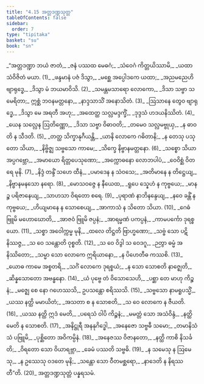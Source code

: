 ```yaml
---
title: "4.15 အတ္တဒဏ္ဍသုတ္တ"
tableOfContents: false
sidebar:
  order: 7
type: "tipitaka"
basket: "su"
book: "sn"
---
```



<DynamicBreadcrumb />

<Division number="942" book="sn">

<Paragraph number="1117" type="verses" book="sn">
_“အတ္တဒဏ္ဍာ ဘယံ ဇာတံ,_  
_ဇနံ ပဿထ မေဓဂံ;_  
_သံဝေဂံ ကိတ္တယိဿာမိ,_  
_ယထာ သံဝိဇိတံ မယာ. (1)_  

</Paragraph>

</Division>
<Division number="943" book="sn">

<Paragraph number="1118" type="verses" book="sn">
_ဖန္ဒမာနံ ပဇံ ဒိသွာ,_  
_မစ္ဆေ အပ္ပေါဒကေ ယထာ;_  
_အညမညေဟိ ဗျာရုဒ္ဓေ,_  
_ဒိသွာ မံ ဘယမာဝိသိ. (2)_  

</Paragraph>

</Division>
<Division number="944" book="sn">

<Paragraph number="1119" type="verses" book="sn">
_သမန္တမသာရော လောကော,_  
_ဒိသာ သဗ္ဗာ သမေရိတာ;_  
ဣစ္ဆံ ဘဝနမတ္တနော,_  
_နာဒ္ဒသာသိံ အနောသိတံ. (3)_  

</Paragraph>

</Division>
<Division number="945" book="sn">

<Paragraph number="1120" type="verses" book="sn">
_ဩသာနေ တွေဝ ဗျာရုဒ္ဓေ,_  
_ဒိသွာ မေ အရတီ အဟု;_  
_အထေတ္ထ သလ္လမဒ္ဒက္ခိံ,_  
_ဒုဒ္ဒသံ ဟဒယနိဿိတံ. (4)_  

</Paragraph>

</Division>
<Division number="946" book="sn">

<Paragraph number="1121" type="verses" book="sn">
_ယေန သလ္လေန ဩတိဏ္ဏော,_  
_ဒိသာ သဗ္ဗာ ဝိဓာဝတိ;_  
_တမေဝ သလ္လမဗ္ဗုယှ,_  
_န ဓာဝတိ န သီဒတိ. (5)_  

</Paragraph>

</Division>
<Division number="947" book="sn">

<Paragraph number="1122" type="verses" book="sn">
_တတ္ထ သိက္ခာနုဂီယန္တိ,_  
_ယာနိ လောကေ ဂဓိတာနိ;_  
_န တေသု ပသုတော သိယာ,_  
_နိဗ္ဗိဇ္ဈ သဗ္ဗသော ကာမေ;_  
_သိက္ခေ နိဗ္ဗာနမတ္တနော. (6)_  

</Paragraph>

</Division>
<Division number="948" book="sn">

<Paragraph number="1123" type="verses" book="sn">
_သစ္စော သိယာ အပ္ပဂဗ္ဘော,_  
_အမာယော ရိတ္တပေသုဏော;_  
_အက္ကောဓနော လောဘပါပံ,_  
_ဝေဝိစ္ဆံ ဝိတရေ မုနိ. (7)_  

</Paragraph>

</Division>
<Division number="949" book="sn">

<Paragraph number="1124" type="verses" book="sn">
_နိဒ္ဒံ တန္ဒိံ သဟေ ထီနံ,_  
_ပမာဒေန န သံဝသေ;_  
_အတိမာနေ န တိဋ္ဌေယျ,_  
_နိဗ္ဗာနမနသော နရော. (8)_  

</Paragraph>

</Division>
<Division number="950" book="sn">

<Paragraph number="1125" type="verses" book="sn">
_မောသဝဇ္ဇေ န နီယေထ,_  
_ရူပေ သ္နေဟံ န ကုဗ္ဗယေ;_  
_မာနဉ္စ ပရိဇာနေယျ,_  
_သာဟသာ ဝိရတော စရေ. (9)_  

</Paragraph>

</Division>
<Division number="951" book="sn">

<Paragraph number="1126" type="verses" book="sn">
_ပုရာဏံ နာဘိနန္ဒေယျ,_  
_နဝေ ခန္တိံ န ကုဗ္ဗယေ;_  
_ဟိယျမာနေ န သောစေယျ,_  
_အာကာသံ န သိတော သိယာ. (10)_  

</Paragraph>

</Division>
<Division number="952" book="sn">

<Paragraph number="1127" type="verses" book="sn">
_ဂေဓံ ဗြူမိ မဟောဃောတိ,_  
_အာဇဝံ ဗြူမိ ဇပ္ပနံ;_  
_အာရမ္မဏံ ပကပ္ပနံ,_  
_ကာမပင်္ကော ဒုရစ္စယော. (11)_  

</Paragraph>

</Division>
<Division number="953" book="sn">

<Paragraph number="1128" type="verses" book="sn">
_သစ္စာ အဝေါက္ကမ္မ မုနိ,_  
_ထလေ တိဋ္ဌတိ ဗြာဟ္မဏော;_  
_သဗ္ဗံ သော ပဋိနိဿဇ္ဇ,_  
_သ ဝေ သန္တောတိ ဝုစ္စတိ. (12)_  

</Paragraph>

</Division>
<Division number="954" book="sn">

<Paragraph number="1129" type="verses" book="sn">
_သ ဝေ ဝိဒွါ သ ဝေဒဂူ,_  
_ဉတွာ ဓမ္မံ အနိဿိတော;_  
_သမ္မာ သော လောကေ ဣရိယာနော,_  
_န ပိဟေတီဓ ကဿစိ. (13)_  

</Paragraph>

</Division>
<Division number="955" book="sn">

<Paragraph number="1130" type="verses" book="sn">
_ယောဓ ကာမေ အစ္စတရိ,_  
_သင်္ဂံ လောကေ ဒုရစ္စယံ;_  
_န သော သောစတိ နာဇ္ဈေတိ,_  
_ဆိန္နသောတော အဗန္ဓနော. (14)_  

</Paragraph>

</Division>
<Division number="956" book="sn">

<Paragraph number="1131" type="verses" book="sn">
_ယံ ပုဗ္ဗေ တံ ဝိသောသေဟိ,_  
_ပစ္ဆာ တေ မာဟု ကိဉ္စနံ;_  
_မဇ္ဈေ စေ နော ဂဟေဿသိ,_  
ဥပသန္တော စရိဿသိ. (15)_  

</Paragraph>

</Division>
<Division number="957" book="sn">

<Paragraph number="1132" type="verses" book="sn">
_သဗ္ဗသော နာမရူပသ္မိံ,_  
_ယဿ နတ္ထိ မမာယိတံ;_  
_အသတာ စ န သောစတိ,_  
_သ ဝေ လောကေ န ဇီယတိ. (16)_  

</Paragraph>

</Division>
<Division number="958" book="sn">

<Paragraph number="1133" type="verses" book="sn">
_ယဿ နတ္ထိ ဣဒံ မေတိ,_  
_ပရေသံ ဝါပိ ကိဉ္စနံ;_  
_မမတ္တံ သော အသံဝိန္ဒံ,_  
_နတ္ထိ မေတိ န သောစတိ. (17)_  

</Paragraph>

</Division>
<Division number="959" book="sn">

<Paragraph number="1134" type="verses" book="sn">
_အနိဋ္ဌုရီ အနနုဂိဒ္ဓေါ,_  
_အနေဇော သဗ္ဗဓီ သမော;_  
_တမာနိသံသံ ပဗြူမိ,_  
_ပုစ္ဆိတော အဝိကမ္ပိနံ. (18)_  

</Paragraph>

</Division>
<Division number="960" book="sn">

<Paragraph number="1135" type="verses" book="sn">
_အနေဇဿ ဝိဇာနတော,_  
_နတ္ထိ ကာစိ နိသင်္ခတိ;_  
_ဝိရတော သော ဝိယာရဗ္ဘာ,_  
_ခေမံ ပဿတိ သဗ္ဗဓိ. (19)_  

</Paragraph>

</Division>
<Division number="961" book="sn">

<Paragraph number="1136" type="verses" book="sn">
_န သမေသု န ဩမေသု,_  
_န ဥဿေသု ဝဒတေ မုနိ;_  
_သန္တော သော ဝီတမစ္ဆရော,_  
_နာဒေတိ န နိရဿတီ”တိ. (20)_  


</Paragraph>
</Division>

<Paragraph number="1137" type="center" book="sn">
အတ္တဒဏ္ဍသုတ္တံ ပန္နရသမံ.
</Paragraph>